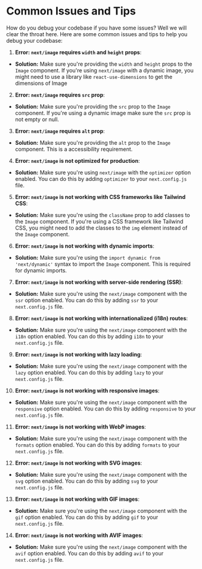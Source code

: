 
# Common Issues and Tips

How do you debug your codebase if you have some issues? Well we will clear the throat here. Here are some common issues and tips to help you debug your codebase: 
1. **Error: `next/image` requires `width` and `height` props**: 
- **Solution:** Make sure you're providing the `width` and `height` props to the `Image` component. If you're using
`next/image` with a dynamic image, you might need to use a library like `react-use-dimensions` to get the dimensions of Image
2. **Error: `next/image` requires `src` prop**:
- **Solution:** Make sure you're providing the `src` prop to the `Image` component. If you're using a dynamic image 
make sure the `src` prop is not empty or null.
3. **Error: `next/image` requires `alt` prop**:
- **Solution:** Make sure you're providing the `alt` prop to the `Image` component. This is a accessibility requirement.
4. **Error: `next/image` is not optimized for production**:
- **Solution:** Make sure you're using `next/image` with the `optimizer` option enabled. You can do this by adding
`optimizer` to your `next.config.js` file.
5. **Error: `next/image` is not working with CSS frameworks like Tailwind CSS**:
- **Solution:** Make sure you're using the `className` prop to add classes to the `Image` component. If you're using a CSS
framework like Tailwind CSS, you might need to add the classes to the `img` element instead of the `Image` component.
6. **Error: `next/image` is not working with dynamic imports**:
- **Solution:** Make sure you're using the `import dynamic from 'next/dynamic'` syntax to import the `Image` component.
This is required for dynamic imports.
7. **Error: `next/image` is not working with server-side rendering (SSR)**:
- **Solution:** Make sure you're using the `next/image` component with the `ssr` option enabled. You can do this by adding
`ssr` to your `next.config.js` file.
8. **Error: `next/image` is not working with internationalized (i18n) routes**:
- **Solution:** Make sure you're using the `next/image` component with the `i18n` option enabled. You can do this by
adding `i18n` to your `next.config.js` file.
9. **Error: `next/image` is not working with lazy loading**:
- **Solution:** Make sure you're using the `next/image` component with the `lazy` option enabled. You can do this by
adding `lazy` to your `next.config.js` file.
10. **Error: `next/image` is not working with responsive images**:
- **Solution:** Make sure you're using the `next/image` component with the `responsive` option enabled. You can do this
by adding `responsive` to your `next.config.js` file.
11. **Error: `next/image` is not working with WebP images**:
- **Solution:** Make sure you're using the `next/image` component with the `formats` option enabled. You can do this by
adding `formats` to your `next.config.js` file.
12. **Error: `next/image` is not working with SVG images**:
- **Solution:** Make sure you're using the `next/image` component with the `svg` option enabled. You can do this by
adding `svg` to your `next.config.js` file.
13. **Error: `next/image` is not working with GIF images**:
- **Solution:** Make sure you're using the `next/image` component with the `gif` option enabled. You can do this by
adding `gif` to your `next.config.js` file.
14. **Error: `next/image` is not working with AVIF images**:
- **Solution:** Make sure you're using the `next/image` component with the `avif` option enabled. You can do this by
adding `avif` to your `next.config.js` file.